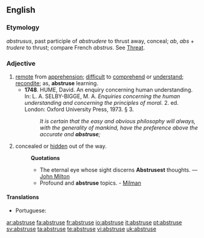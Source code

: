 ==English==
===Etymology===
{{L.}} ''abstrusus'', past participle of ''abstrudere'' to thrust away, conceal; ''ab'', ''abs'' + ''trudere'' to thrust; compare French ''abstrus''. See [[Threat]].
===Adjective===
{{en-adj|abstrus|er|more}}
#[[remote]] from [[apprehension]]; [[difficult]] to [[comprehend]] or [[understand]]; [[recondite]]; as, '''abstruse''' learning.
#* '''1748'''.  HUME, David.  An enquiry concerning human understanding.  In:  L. A. SELBY-BIGGE, M. A.  ''Enquiries concerning the human understanding and concerning the principles of moral.''  2. ed.  London: Oxford University Press, 1973.  § 3.
#*: ''It is certain that the easy and obvious philosophy will always, with the generality of mankind, have the preference above the accurate and '''abstruse''';''
#{{obsolete}} concealed or [[hidden]] out of the way. 
#:'''Quotations'''
#:*The eternal eye whose sight discerns '''Abstrusest''' thoughts. — [[:w:Milton|John Milton]]
#:*Profound and '''abstruse''' topics. - [[Milman]]

====Translations====
{{trans-top|difficult to comprehend}}
*Portuguese: {{t-|pt|abstruso|m}}
{{trans-mid}}
{{trans-bottom}}

[[ar:abstruse]]
[[fa:abstruse]]
[[fr:abstruse]]
[[io:abstruse]]
[[it:abstruse]]
[[pt:abstruse]]
[[sv:abstruse]]
[[ta:abstruse]]
[[te:abstruse]]
[[vi:abstruse]]
[[uk:abstruse]]